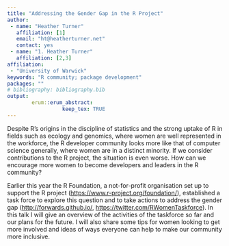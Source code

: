 ```yaml
---
title: "Addressing the Gender Gap in the R Project"
author:
 - name: "Heather Turner"
   affiliation: [1]
   email: "ht@heatherturner.net"
   contact: yes
 - name: "1. Heather Turner"
   affiliation: [2,3]
affiliation:
 - "University of Warwick"
keywords: "R community; package development"
packages: ""
# bibliography: bibliography.bib
output:  
        erum::erum_abstract:
                  keep_tex: TRUE
---
```


Despite R's origins in the discipline of statistics and the strong
uptake of R in fields such as ecology and genomics, where women are well
represented in the workforce, the R developer community looks more like
that of computer science generally, where women are in a distinct
minority. If we consider contributions to the R project, the situation
is even worse. How can we encourage more women to become developers and
leaders in the R community?

Earlier this year the R Foundation, a not-for-profit organisation set up
to support the R project (<https://www.r-project.org/foundation/>),
established a task force to explore this question and to take actions to
address the gender gap (<http://forwards.github.io/>,
<https://twitter.com/RWomenTaskforce>). In this talk I will give an
overview of the activities of the taskforce so far and our plans for the
future. I will also share some tips for women looking to get more
involved and ideas of ways everyone can help to make our community more
inclusive.

<!--  -->
<!--  -->
<!--  -->
